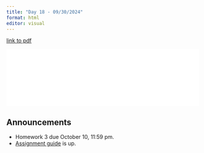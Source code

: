```yaml
---
title: "Day 18 - 09/30/2024"
format: html
editor: visual
---
```


[link to pdf](day18_09302024_bootstrap_pres.pdf)

![](day18_09302024_bootstrap_pres.pdf){width="100%"}

## Announcements

-   Homework 3 due October 10, 11:59 pm.\
-   [Assignment guide](https://jlacasa.github.io/stat705_fall2024/assignments/hw_guides) is up.
